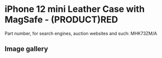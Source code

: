 
# iPhone 12 mini Leather Case with MagSafe - (PRODUCT)RED

Part number, for search engines, auction websites and such: MHK73ZM/A

## Image gallery

<div style={{ width: "768px" }}>
  <GalleryComponent
    images={[
      {
        original: "/everysource/MHK73.png",
        thumbnail: "/everypreview/MHK73.png",
      },
      {
        original: "/everysource/MHK73_AV1.png",
        thumbnail: "/everypreview/MHK73_AV1.png",
      },
      {
        original: "/everysource/MHK73_AV2.png",
        thumbnail: "/everypreview/MHK73_AV2.png",
      },
      {
        original: "/everysource/MHK73_AV3.png",
        thumbnail: "/everypreview/MHK73_AV3.png",
      },
      {
        original: "/everysource/MHK73_AV4.png",
        thumbnail: "/everypreview/MHK73_AV4.png",
      },
      {
        original: "/everysource/MHK73_AV5.png",
        thumbnail: "/everypreview/MHK73_AV5.png",
      },
      {
        original: "/everysource/MHK73_AV6.png",
        thumbnail: "/everypreview/MHK73_AV6.png",
      }
    ]}
  />
</div>